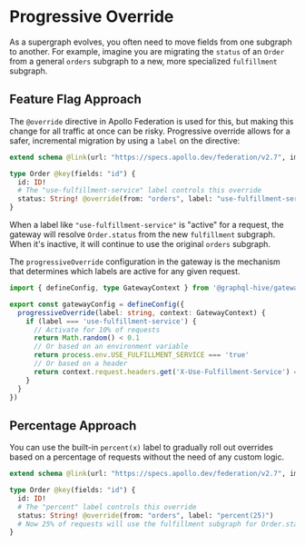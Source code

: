 # Progressive Override

As a supergraph evolves, you often need to move fields from one subgraph to another. For example,
imagine you are migrating the `status` of an `Order` from a general `orders` subgraph to a new, more
specialized `fulfillment` subgraph.

## Feature Flag Approach

The `@override` directive in Apollo Federation is used for this, but making this change for all
traffic at once can be risky. Progressive override allows for a safer, incremental migration by
using a `label` on the directive:

```graphql filename="fulfillment-subgraph.graphql"
extend schema @link(url: "https://specs.apollo.dev/federation/v2.7", import: ["@key", "@override"])

type Order @key(fields: "id") {
  id: ID!
  # The "use-fulfillment-service" label controls this override
  status: String! @override(from: "orders", label: "use-fulfillment-service")
}
```

When a label like `"use-fulfillment-service"` is "active" for a request, the gateway will resolve
`Order.status` from the new `fulfillment` subgraph. When it's inactive, it will continue to use the
original `orders` subgraph.

The `progressiveOverride` configuration in the gateway is the mechanism that determines which labels
are active for any given request.

```ts filename="gateway-config.ts"
import { defineConfig, type GatewayContext } from '@graphql-hive/gateway'

export const gatewayConfig = defineConfig({
  progressiveOverride(label: string, context: GatewayContext) {
    if (label === 'use-fulfillment-service') {
      // Activate for 10% of requests
      return Math.random() < 0.1
      // Or based on an environment variable
      return process.env.USE_FULFILLMENT_SERVICE === 'true'
      // Or based on a header
      return context.request.headers.get('X-Use-Fulfillment-Service') === 'true'
    }
  }
})
```

## Percentage Approach

You can use the built-in `percent(x)` label to gradually roll out overrides based on a percentage of
requests without the need of any custom logic.

```graphql filename="fulfillment-subgraph.graphql"
extend schema @link(url: "https://specs.apollo.dev/federation/v2.7", import: ["@key", "@override"])

type Order @key(fields: "id") {
  id: ID!
  # The "percent" label controls this override
  status: String! @override(from: "orders", label: "percent(25)")
  # Now 25% of requests will use the fulfillment subgraph for Order.status
}
```
